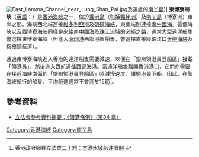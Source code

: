 [[File:East_Lamma_Channel_near_Lung_Shan_Pai.jpg|thumb]]及遠處的[[南丫島|南丫島]]]]
'''東博寮海峽'''（[[英語|英語]]：'''{{lang|en|East Lamma Channel}}'''）是[[香港海峽|香港海峽]]之一，位於[[香港島|香港島]]（包括[[鴨脷洲|鴨脷洲]]）及[[南丫島|南丫島]]（博寮洲）東岸之間。海峽西北端連接[[維多利亞港|維多利亞港]]及[[硫磺海峽|硫磺海峽]]，東南端則連接[[南中國海|南中國海]]。這個海峽以及[[西博寮海峽|西博寮海峽]]同樣是來往[[南中國海|南中國海]]及[[珠江|珠江]]流域的必經之路，通常大型遠洋船隻會選擇東博寮海峽（但進入[[深圳港|深圳港]]西部港區船隻，會選擇直接經珠江口[[大嶼海峽|大嶼海峽]]及榕樹頭航道）。

通過東博寮海峽進入香港的遠洋船隻需要減速，以便在「銀州領港員登船區」接載「領港員」，然後進入西航道往西部海港。當遠洋船隻離開香港港口，它們亦需要在接近海峽南面的「銀州領港員登船區」時減慢速度，讓領港員下船。因此，在該海峽航行的船隻，平均航速通常不會高於15[[節_(單位)|節]]<ref>香港政府網頁[http://www.info.gov.hk/gia/general/200603/08/P200603080090.htm 立法會二十題：本港水域航速限制] {{Wayback|url=http://www.info.gov.hk/gia/general/200603/08/P200603080090.htm |date=20190902202457 }}</ref>。

==參考資料==
<references />
* [http://www.legco.gov.hk/yr98-99/chinese/subleg/brief/160_brf.pdf 立法會參考資料摘要：《領港條例》（第84 章）] {{Wayback|url=http://www.legco.gov.hk/yr98-99/chinese/subleg/brief/160_brf.pdf |date=20191103122146 }}

{{HK-geo-stub}}
{{香港海峽}}

[[Category:香港海峽|Category:香港海峽]]
[[Category:南丫島|Category:南丫島]]